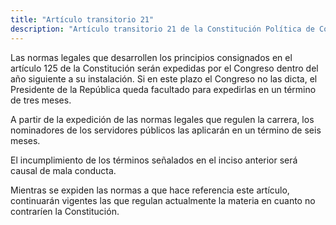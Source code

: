 ```yaml
---
title: "Artículo transitorio 21"
description: "Artículo transitorio 21 de la Constitución Política de Colombia"
---
```


Las normas legales que desarrollen los principios consignados en el artículo 125 de la Constitución serán expedidas por el Congreso dentro del año siguiente a su instalación. Si en este plazo el Congreso no las dicta, el Presidente de la República queda facultado para expedirlas en un término de tres meses.

A partir de la expedición de las normas legales que regulen la carrera, los nominadores de los servidores públicos las aplicarán en un término de seis meses.

El incumplimiento de los términos señalados en el inciso anterior será causal de mala conducta.

Mientras se expiden las normas a que hace referencia este artículo, continuarán vigentes las que regulan actualmente la materia en cuanto no contraríen la Constitución.
